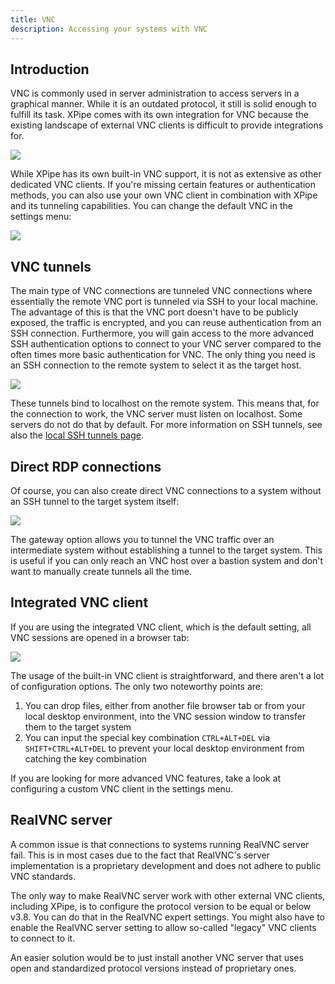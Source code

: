 ```yaml
---
title: VNC
description: Accessing your systems with VNC
---
```


## Introduction

VNC is commonly used in server administration to access servers in a graphical manner. While it is an outdated protocol, it still is solid enough to fulfill its task. XPipe comes with its own integration for VNC because the existing landscape of external VNC clients is difficult to provide integrations for.

![](/images/vnc-connection.png)

While XPipe has its own built-in VNC support, it is not as extensive as other dedicated VNC clients. If you're missing certain features or authentication methods, you can also use your own VNC client in combination with XPipe and its tunneling capabilities. You can change the default VNC in the settings menu:

![](/images/vnc-list.png)

## VNC tunnels

The main type of VNC connections are tunneled VNC connections where essentially the remote VNC port is tunneled via SSH to your local machine. The advantage of this is that the VNC port doesn't have to be publicly exposed, the traffic is encrypted, and you can reuse authentication from an SSH connection. Furthermore, you will gain access to the more advanced SSH authentication options to connect to your VNC server compared to the often times more basic authentication for VNC. The only thing you need is an SSH connection to the remote system to select it as the target host.

![](/images/vnc-tunnel.png)

These tunnels bind to localhost on the remote system. This means that, for the connection to work, the VNC server must listen on localhost. Some servers do not do that by default. For more information on SSH tunnels, see also the [local SSH tunnels page](/guide/ssh-tunnels#local-tunnels).

## Direct RDP connections

Of course, you can also create direct VNC connections to a system without an SSH tunnel to the target system itself:

![](/images/vnc-direct.png)

The gateway option allows you to tunnel the VNC traffic over an intermediate system without establishing a tunnel to the target system. This is useful if you can only reach an VNC host over a bastion system and don't want to manually create tunnels all the time.

## Integrated VNC client

If you are using the integrated VNC client, which is the default setting, all VNC sessions are opened in a browser tab:

![](/images/vnc.png)

The usage of the built-in VNC client is straightforward, and there aren't a lot of configuration options. The only two noteworthy points are:

1. You can drop files, either from another file browser tab or from your local desktop environment, into the VNC session window to transfer them to the target system
2. You can input the special key combination `CTRL+ALT+DEL` via `SHIFT+CTRL+ALT+DEL` to prevent your local desktop environment from catching the key combination

If you are looking for more advanced VNC features, take a look at configuring a custom VNC client in the settings menu.

## RealVNC server

A common issue is that connections to systems running RealVNC server fail. This is in most cases due to the fact that RealVNC's server implementation is a proprietary development and does not adhere to public VNC standards.

The only way to make RealVNC server work with other external VNC clients, including XPipe, is to configure the protocol version to be equal or below v3.8. You can do that in the RealVNC expert settings. You might also have to enable the RealVNC server setting to allow so-called "legacy" VNC clients to connect to it.

An easier solution would be to just install another VNC server that uses open and standardized protocol versions instead of proprietary ones.
